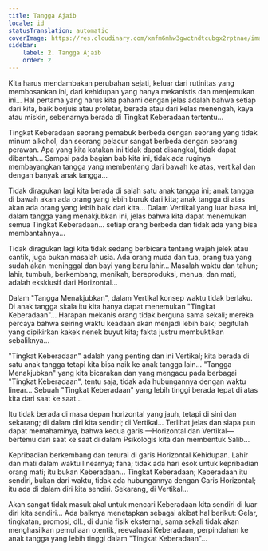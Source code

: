 ```yaml
---
title: Tangga Ajaib
locale: id
statusTranslation: automatic
coverImage: https://res.cloudinary.com/xmfm6mhw3gwctndtcubgx2rptnae/image/upload/v1740468922/small_cover_tratado_de_psicologia_revolucionaria_a4c0dca4e0.webp
sidebar:
    label: 2. Tangga Ajaib
    order: 2
---
```

Kita harus mendambakan perubahan sejati, keluar dari rutinitas yang membosankan ini, dari kehidupan yang hanya mekanistis dan menjemukan ini... Hal pertama yang harus kita pahami dengan jelas adalah bahwa setiap dari kita, baik borjuis atau proletar, berada atau dari kelas menengah, kaya atau miskin, sebenarnya berada di Tingkat Keberadaan tertentu...

Tingkat Keberadaan seorang pemabuk berbeda dengan seorang yang tidak minum alkohol, dan seorang pelacur sangat berbeda dengan seorang perawan. Apa yang kita katakan ini tidak dapat disangkal, tidak dapat dibantah... Sampai pada bagian bab kita ini, tidak ada ruginya membayangkan tangga yang membentang dari bawah ke atas, vertikal dan dengan banyak anak tangga...

Tidak diragukan lagi kita berada di salah satu anak tangga ini; anak tangga di bawah akan ada orang yang lebih buruk dari kita; anak tangga di atas akan ada orang yang lebih baik dari kita... Dalam Vertikal yang luar biasa ini, dalam tangga yang menakjubkan ini, jelas bahwa kita dapat menemukan semua Tingkat Keberadaan... setiap orang berbeda dan tidak ada yang bisa membantahnya...

Tidak diragukan lagi kita tidak sedang berbicara tentang wajah jelek atau cantik, juga bukan masalah usia. Ada orang muda dan tua, orang tua yang sudah akan meninggal dan bayi yang baru lahir... Masalah waktu dan tahun; lahir, tumbuh, berkembang, menikah, bereproduksi, menua, dan mati, adalah eksklusif dari Horizontal...

Dalam "Tangga Menakjubkan", dalam Vertikal konsep waktu tidak berlaku. Di anak tangga skala itu kita hanya dapat menemukan "Tingkat Keberadaan"... Harapan mekanis orang tidak berguna sama sekali; mereka percaya bahwa seiring waktu keadaan akan menjadi lebih baik; begitulah yang dipikirkan kakek nenek buyut kita; fakta justru membuktikan sebaliknya...

"Tingkat Keberadaan" adalah yang penting dan ini Vertikal; kita berada di satu anak tangga tetapi kita bisa naik ke anak tangga lain... "Tangga Menakjubkan" yang kita bicarakan dan yang mengacu pada berbagai "Tingkat Keberadaan", tentu saja, tidak ada hubungannya dengan waktu linear... Sebuah "Tingkat Keberadaan" yang lebih tinggi berada tepat di atas kita dari saat ke saat...

Itu tidak berada di masa depan horizontal yang jauh, tetapi di sini dan sekarang; di dalam diri kita sendiri; di Vertikal... Terlihat jelas dan siapa pun dapat memahaminya, bahwa kedua garis —Horizontal dan Vertikal— bertemu dari saat ke saat di dalam Psikologis kita dan membentuk Salib...

Kepribadian berkembang dan terurai di garis Horizontal Kehidupan. Lahir dan mati dalam waktu linearnya; fana; tidak ada hari esok untuk kepribadian orang mati; itu bukan Keberadaan... Tingkat Keberadaan; Keberadaan itu sendiri, bukan dari waktu, tidak ada hubungannya dengan Garis Horizontal; itu ada di dalam diri kita sendiri. Sekarang, di Vertikal...

Akan sangat tidak masuk akal untuk mencari Keberadaan kita sendiri di luar diri kita sendiri... Ada baiknya menetapkan sebagai akibat hal berikut: Gelar, tingkatan, promosi, dll., di dunia fisik eksternal, sama sekali tidak akan menghasilkan pemuliaan otentik, reevaluasi Keberadaan, perpindahan ke anak tangga yang lebih tinggi dalam "Tingkat Keberadaan"...

